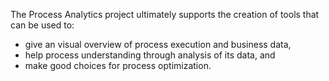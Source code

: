 The Process Analytics project ultimately supports the creation of tools that can be used to:
- give an visual overview of process execution and business data, 
- help process understanding through analysis of its data, and
- make good choices for process optimization.
